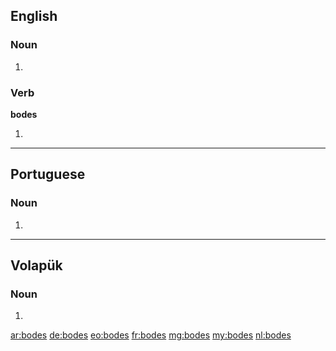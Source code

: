 ==English==

===Noun===
{{head|en}}

# {{plural of|bode}}

===Verb===
'''bodes'''

# {{en-third-person singular of|bode}}

----

==Portuguese==

===Noun===
{{head|pt}} {{m}}

# {{plural of|bode|lang=pt}}

----

==Volapük==

===Noun===
{{head|vo|noun form}}

# {{dative of|p=1|bod|lang=vo|nocat=1}}

[[ar:bodes]]
[[de:bodes]]
[[eo:bodes]]
[[fr:bodes]]
[[mg:bodes]]
[[my:bodes]]
[[nl:bodes]]